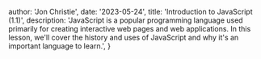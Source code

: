 
  author: 'Jon Christie',
  date: '2023-05-24',
  title: 'Introduction to JavaScript (1.1)',
  description:
    'JavaScript is a popular programming language used primarily for creating interactive web pages and web applications. In this lesson, we\'ll cover the history and uses of JavaScript and why it\'s an important language to learn.',
}

